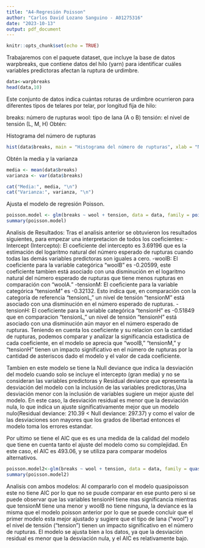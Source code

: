 ---
title: "A4-Regresión Poisson"
author: "Carlos David Lozano Sanguino - A01275316"
date: "2023-10-13"
output: pdf_document
---

```{r setup, include=FALSE}
knitr::opts_chunk$set(echo = TRUE)
```

Trabajaremos con el paquete dataset, que incluye la base de datos warpbreaks, que contiene datos del hilo (yarn) para identificar cuáles variables predictoras afectan la ruptura de urdimbre.

```{r}
data<-warpbreaks
head(data,10)
```

Este conjunto de datos indica cuántas roturas de urdimbre ocurrieron para diferentes tipos de telares por telar, por longitud fija de hilo:

breaks: número de rupturas
wool: tipo de lana (A o B)
tensión: el nivel de tensión (L, M, H)
Obtén:

Histograma del número de rupturas

```{r}
hist(data$breaks, main = "Histograma del número de rupturas", xlab = "Número de rupturas")
```

Obtén la media y la varianza
```{r}
media <- mean(data$breaks)
varianza <- var(data$breaks)

cat("Media:", media, "\n")
cat("Varianza:", varianza, "\n")
```

Ajusta el modelo de regresión Poisson.

```{r}
poisson.model <- glm(breaks ~ wool + tension, data = data, family = poisson(link = "log"))
summary(poisson.model)
```
Analisis de Resultados:
Tras el analisis anterior se obtuvieron los resultados siguientes, para empezar una interpretacion de todos los coeficientes:
-Intercept (Intercepto): El coeficiente del intercepto es 3.69196 que es la estimación del logaritmo natural del número esperado de rupturas cuando todas las demás variables predictoras son iguales a cero.
-woolB: El coeficiente para la variable categórica "woolB" es -0.20599, este coeficiente tambien está asociado con una disminución en el logaritmo natural del número esperado de rupturas que tiene menos rupturas en comparación con "woolA."
-tensionM: El coeficiente para la variable categórica "tensionM" es -0.32132. Esto indica que, en comparación con la categoría de referencia "tensionL," un nivel de tensión "tensionM" está asociado con una disminución en el número esperado de rupturas.
-tensionH: El coeficiente para la variable categórica "tensionH" es -0.51849 que en comparacion "tensionL," un nivel de tensión "tensionH" está asociado con una disminución aún mayor en el número esperado de rupturas.
Teniendo en cuenta los coeficiente y su relacion con la cantidad de rupturas, podemos comparar y analizar la significancia estadistica de cada coeficiente, en el modelo se aprecia que "woolB," "tensionM," y "tensionH" tienen un impacto significativo en el número de rupturas por la cantidad de asteriscos dado el modelo y el valor de cada coeficiente.

Tambien en este modelo se tiene la Null deviance que indica la desviación del modelo cuando solo se incluye el intercepto (gran media) y no se consideran las variables predictoras y Residual deviance que epresenta la desviación del modelo con la inclusión de las variables predictoras,Una desviación menor con la inclusión de variables sugiere un mejor ajuste del modelo. En este caso, la desviación residual es menor que la desviación nula, lo que indica un ajuste significativamente mejor que un modelo nulo(Residual deviance: 210.39 < Null deviance: 297.37) y como el valor de las desviaciones son mayores que los grados de libertad entonces el modelo toma los errores estandar.

Por ultimo se tiene el AIC que es es una medida de la calidad del modelo que tiene en cuenta tanto el ajuste del modelo como su complejidad. En este caso, el AIC es 493.06, y se utiliza para comparar modelos alternativos. 

```{r}
poisson.model2<-glm(breaks ~ wool + tension, data = data, family = quasipoisson(link = "log"))
summary(poisson.model2)
```

Analisis con ambos modelos:
Al compararlo con el modelo quasipoisson este no tiene AIC por lo que no se puude comparar en ese punto pero si se puede observar que las variables tensionH tiene mas significancia mientras que tensionM tiene una menor y woolB no tiene ninguna, la deviance es la misma que el modelo poisson anterior por lo que se puede concluir que el primer modelo esta mejor ajustado y  sugiere que el tipo de lana ("wool") y el nivel de tensión ("tension") tienen un impacto significativo en el número de rupturas. El modelo se ajusta bien a los datos, ya que la desviación residual es menor que la desviación nula, y el AIC es relativamente bajo.

